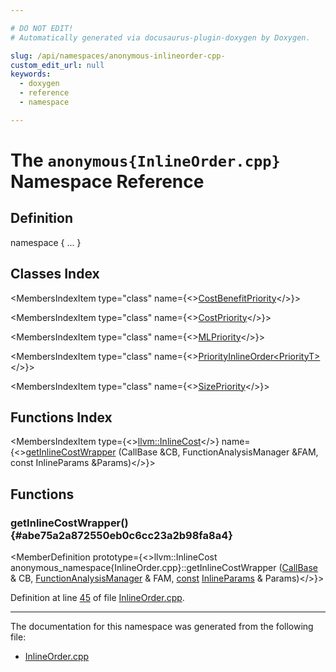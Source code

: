 ```yaml
---

# DO NOT EDIT!
# Automatically generated via docusaurus-plugin-doxygen by Doxygen.

slug: /api/namespaces/anonymous-inlineorder-cpp-
custom_edit_url: null
keywords:
  - doxygen
  - reference
  - namespace

---
```





# The `anonymous{InlineOrder.cpp}` Namespace Reference

<DoxygenPage pluginConfig={pluginConfig}>



## Definition

<CodeBlock>namespace &#123; ... &#125;</CodeBlock>

## Classes Index

<MembersIndex>

<MembersIndexItem
  type="class"
  name={<><a href="/docs/api/classes/anonymous-namespace-inlineorder-cpp-/costbenefitpriority">CostBenefitPriority</a></>}>
</MembersIndexItem>

<MembersIndexItem
  type="class"
  name={<><a href="/docs/api/classes/anonymous-namespace-inlineorder-cpp-/costpriority">CostPriority</a></>}>
</MembersIndexItem>

<MembersIndexItem
  type="class"
  name={<><a href="/docs/api/classes/anonymous-namespace-inlineorder-cpp-/mlpriority">MLPriority</a></>}>
</MembersIndexItem>

<MembersIndexItem
  type="class"
  name={<><a href="/docs/api/classes/anonymous-namespace-inlineorder-cpp-/priorityinlineorder">PriorityInlineOrder&lt;PriorityT&gt;</a></>}>
</MembersIndexItem>

<MembersIndexItem
  type="class"
  name={<><a href="/docs/api/classes/anonymous-namespace-inlineorder-cpp-/sizepriority">SizePriority</a></>}>
</MembersIndexItem>

</MembersIndex>

## Functions Index

<MembersIndex>

<MembersIndexItem
  type={<><a href="/docs/api/classes/llvm/inlinecost">llvm::InlineCost</a></>}
  name={<><a href="#abe75a2a872550eb0c6cc23a2b98fa8a4">getInlineCostWrapper</a> (CallBase &amp;CB, FunctionAnalysisManager &amp;FAM, const InlineParams &amp;Params)</>}>
</MembersIndexItem>

</MembersIndex>


<SectionDefinition>

## Functions

### getInlineCostWrapper() {#abe75a2a872550eb0c6cc23a2b98fa8a4}

<MemberDefinition
  prototype={<>llvm::InlineCost anonymous&#95;namespace&#123;InlineOrder.cpp&#125;::getInlineCostWrapper (<a href="/docs/api/classes/llvm/callbase">CallBase</a> &amp; CB, <a href="/docs/api/namespaces/llvm/#adce09a5a0de0e3177eb00e932734af2f">FunctionAnalysisManager</a> &amp; FAM, <a href="/docs/api/files/lib/lib/target/lib/target/aarch64/aarch64promoteconstant-cpp/#a90f8350fecae261c25be85d38b451bff">const</a> <a href="/docs/api/structs/llvm/inlineparams">InlineParams</a> &amp; Params)</>}>

Definition at line <a href="/docs/api/files/lib/lib/analysis/inlineorder-cpp/#l00045">45</a> of file <a href="/docs/api/files/lib/lib/analysis/inlineorder-cpp">InlineOrder.cpp</a>.
</MemberDefinition>

</SectionDefinition>

<hr/>

The documentation for this namespace was generated from the following file:

<ul>
<li><a href="/docs/api/files/lib/lib/analysis/inlineorder-cpp">InlineOrder.cpp</a></li>
</ul>

</DoxygenPage>
